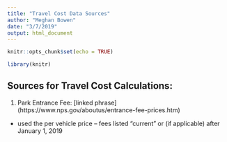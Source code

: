```yaml
---
title: "Travel Cost Data Sources"
author: "Meghan Bowen"
date: "3/7/2019"
output: html_document
---
```


```r
knitr::opts_chunk$set(echo = TRUE)

library(knitr)

```

## Sources for Travel Cost Calculations:

1. Park Entrance Fee: [linked phrase] (https://www.nps.gov/aboutus/entrance-fee-prices.htm)

- used the per vehicle price -- fees listed "current" or (if applicable) after January 1, 2019